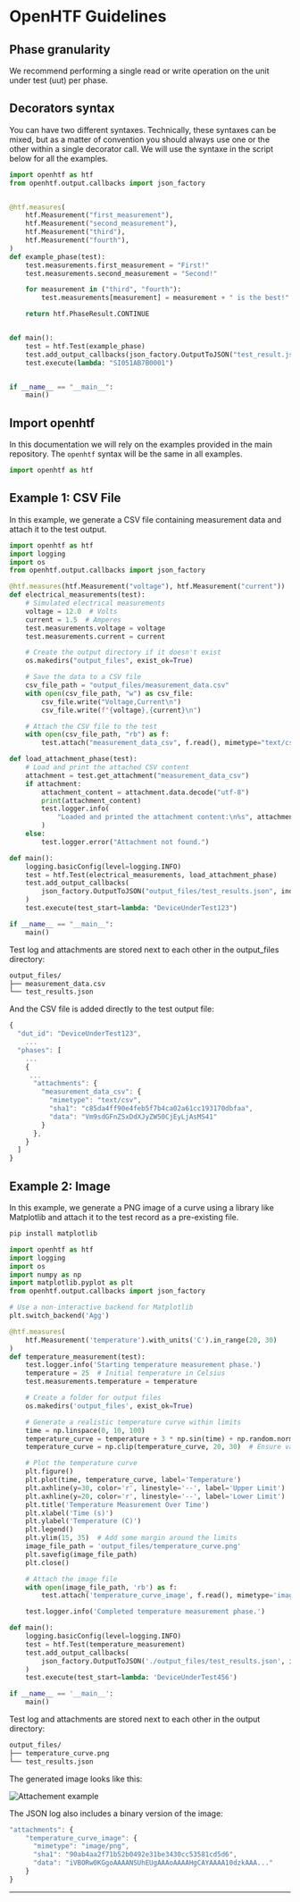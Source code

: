 
# OpenHTF Guidelines

## Phase granularity

We recommend performing a single read or write operation on the unit under test (uut) per phase. 

## Decorators syntax
You can have two different syntaxes. Technically, these syntaxes can be mixed, but as a matter of convention you should always use one or the other within a single decorator call. 
We will use the syntaxe in the script below for all the examples.

``` python {{title: 'main.py'}}
import openhtf as htf
from openhtf.output.callbacks import json_factory


@htf.measures(
    htf.Measurement("first_measurement"),
    htf.Measurement("second_measurement"),
    htf.Measurement("third"),
    htf.Measurement("fourth"),
)
def example_phase(test):
    test.measurements.first_measurement = "First!"
    test.measurements.second_measurement = "Second!"

    for measurement in ("third", "fourth"):
        test.measurements[measurement] = measurement + " is the best!"

    return htf.PhaseResult.CONTINUE


def main():
    test = htf.Test(example_phase)
    test.add_output_callbacks(json_factory.OutputToJSON("test_result.json", indent=2))
    test.execute(lambda: "SI051AB7B0001")


if __name__ == "__main__":
    main()
```

## Import openhtf

In this documentation we will rely on the examples provided in the main repository. The `openhtf` syntax will be the same in all examples.

``` python
import openhtf as htf
```


## Example 1: CSV File

In this example, we generate a CSV file containing measurement data and attach it to the test output.

```python {{ title: 'main.py' }}
import openhtf as htf
import logging
import os
from openhtf.output.callbacks import json_factory

@htf.measures(htf.Measurement("voltage"), htf.Measurement("current"))
def electrical_measurements(test):
    # Simulated electrical measurements
    voltage = 12.0  # Volts
    current = 1.5  # Amperes
    test.measurements.voltage = voltage
    test.measurements.current = current

    # Create the output directory if it doesn't exist
    os.makedirs("output_files", exist_ok=True)

    # Save the data to a CSV file
    csv_file_path = "output_files/measurement_data.csv"
    with open(csv_file_path, "w") as csv_file:
        csv_file.write("Voltage,Current\n")
        csv_file.write(f"{voltage},{current}\n")

    # Attach the CSV file to the test
    with open(csv_file_path, "rb") as f:
        test.attach("measurement_data_csv", f.read(), mimetype="text/csv")

def load_attachment_phase(test):
    # Load and print the attached CSV content
    attachment = test.get_attachment("measurement_data_csv")
    if attachment:
        attachment_content = attachment.data.decode("utf-8")
        print(attachment_content)
        test.logger.info(
            "Loaded and printed the attachment content:\n%s", attachment_content
        )
    else:
        test.logger.error("Attachment not found.")

def main():
    logging.basicConfig(level=logging.INFO)
    test = htf.Test(electrical_measurements, load_attachment_phase)
    test.add_output_callbacks(
        json_factory.OutputToJSON("output_files/test_results.json", indent=2)
    )
    test.execute(test_start=lambda: "DeviceUnderTest123")

if __name__ == "__main__":
    main()
```

Test log and attachments are stored next to each other in the output_files directory:

```txt
output_files/
├── measurement_data.csv
└── test_results.json
```

And the CSV file is added directly to the test output file:

```javascript {{ title: 'test_results.json' }}
{
  "dut_id": "DeviceUnderTest123",
    ...
  "phases": [
    ...
    {
     ...
      "attachments": {
        "measurement_data_csv": {
          "mimetype": "text/csv",
          "sha1": "c85da4ff90e4feb5f7b4ca02a61cc193170dbfaa",
          "data": "Vm9sdGFnZSxDdXJyZW50CjEyLjAsMS41"
        }
      },
    }
  ]
}
```

## Example 2: Image

In this example, we generate a PNG image of a curve using a library like Matplotlib and attach it to the test record as a pre-existing file.

```sh
pip install matplotlib
```

```python {{ title: 'main.py' }}
import openhtf as htf
import logging
import os
import numpy as np
import matplotlib.pyplot as plt
from openhtf.output.callbacks import json_factory

# Use a non-interactive backend for Matplotlib
plt.switch_backend('Agg')

@htf.measures(
    htf.Measurement('temperature').with_units('C').in_range(20, 30)
)
def temperature_measurement(test):
    test.logger.info('Starting temperature measurement phase.')
    temperature = 25  # Initial temperature in Celsius
    test.measurements.temperature = temperature

    # Create a folder for output files
    os.makedirs('output_files', exist_ok=True)

    # Generate a realistic temperature curve within limits
    time = np.linspace(0, 10, 100)
    temperature_curve = temperature + 3 * np.sin(time) + np.random.normal(0, 0.5, size=time.shape)
    temperature_curve = np.clip(temperature_curve, 20, 30)  # Ensure values stay within limits

    # Plot the temperature curve
    plt.figure()
    plt.plot(time, temperature_curve, label='Temperature')
    plt.axhline(y=30, color='r', linestyle='--', label='Upper Limit')
    plt.axhline(y=20, color='r', linestyle='--', label='Lower Limit')
    plt.title('Temperature Measurement Over Time')
    plt.xlabel('Time (s)')
    plt.ylabel('Temperature (C)')
    plt.legend()
    plt.ylim(15, 35)  # Add some margin around the limits
    image_file_path = 'output_files/temperature_curve.png'
    plt.savefig(image_file_path)
    plt.close()

    # Attach the image file
    with open(image_file_path, 'rb') as f:
        test.attach('temperature_curve_image', f.read(), mimetype='image/png')

    test.logger.info('Completed temperature measurement phase.')

def main():
    logging.basicConfig(level=logging.INFO)
    test = htf.Test(temperature_measurement)
    test.add_output_callbacks(
        json_factory.OutputToJSON('./output_files/test_results.json', indent=2)
    )
    test.execute(test_start=lambda: 'DeviceUnderTest456')

if __name__ == '__main__':
    main()
```

Test log and attachments are stored next to each other in the output directory:

```txt
output_files/
├── temperature_curve.png
└── test_results.json
```

The generated image looks like this:

<Image
  srcLight="/temperature_curve.png"
  srcDark="/temperature_curve.png"
  alt="Attachement example"
/>

The JSON log also includes a binary version of the image:

```javascript {{ title: 'test_results.json' }}
"attachments": {
    "temperature_curve_image": {
      "mimetype": "image/png",
      "sha1": "90ab4aa2f71b52b0492e31be3430cc53581cd5d6",
      "data": "iVBORw0KGgoAAAANSUhEUgAAAoAAAAHgCAYAAAA10dzkAAA..."
    }
}
```

---